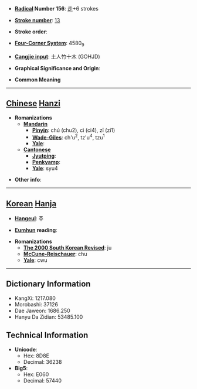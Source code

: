 * '''[[Wiktionary:Chinese radical index| Radical]] Number 156''': [[Wiktionary:Chinese radical index 走|走]]+6 strokes

* '''[[Wiktionary:Chinese total strokes index|Stroke number]]''': [[Wiktionary:Chinese total strokes index 13|13]]

* '''Stroke order''': 

* '''[[Wiktionary:Chinese four corner index|Four-Corner System]]''': 4580<sub>9</sub>

* '''[[Wiktionary:Chinese Cangjie index|Cangjie input]]''': 土人竹十木 (GOHJD)

* '''Graphical Significance and Origin''': 

* '''Common Meaning'''

----

== [[Chinese]] [[Hanzi]] ==

* '''Romanizations'''
** '''[[Mandarin]]'''
*** '''[[Pinyin]]''': chú (chu2), cì (ci4), zī (zi1)
*** '''[[Wade-Giles]]''': ch'u<sup>2</sup>, tz'u<sup>4</sup>, tzu<sup>1</sup>
*** '''[[Yale]]''': 
** '''[[Cantonese]]'''
*** '''[[Jyutping]]''':
*** '''[[Penkyamp]]''': 
*** '''[[Yale]]''': syu4

* '''Other info''': 

----

== [[Korean]] [[Hanja]] ==

* '''[[Hangeul]]''': 주

* '''[[Eumhun]] reading''': 

* '''Romanizations'''
** '''[[The 2000 South Korean Revised Romanization|The 2000 South Korean Revised]]''': ju
** '''[[McCune-Reischauer]]''': chu
** '''[[Yale]]''': cwu

----

== Dictionary Information ==

* KangXi: 1217.080
* Morobashi: 37126
* Dae Jaweon: 1686.250
* Hanyu Da Zidian: 53485.100

== Technical Information ==

* '''Unicode''':
** Hex: 8D8E
** Decimal: 36238
* '''Big5''':
** Hex: E060
** Decimal: 57440